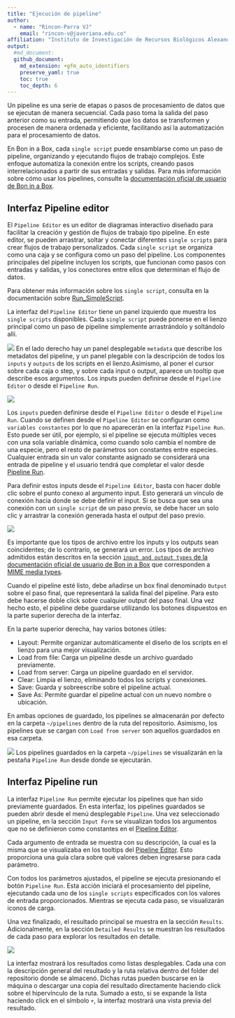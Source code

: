 ```yaml
---
title: "Ejecución de pipeline"
author: 
  - name: "Rincon-Parra VJ"
    email: "rincon-v@javeriana.edu.co"
affiliation: "Instituto de Investigación de Recursos Biológicos Alexander von Humboldt - IAvH"
output: 
  #md_document:
  github_document:
    md_extension: +gfm_auto_identifiers
    preserve_yaml: true
    toc: true
    toc_depth: 6
---
```


Un pipeline es una serie de etapas o pasos de procesamiento de datos que se ejecutan de manera secuencial. Cada paso toma la salida del paso anterior como su entrada, permitiendo que los datos se transformen y procesen de manera ordenada y eficiente, facilitando así la automatización para el procesamiento de datos.

En Bon in a Box, cada `single script` puede ensamblarse como un paso de pipeline, organizando y ejecutando flujos de trabajo complejos. Este enfoque automatiza la conexión entre los scripts, creando pasos interrelacionados a partir de sus entradas y salidas. 
Para más información sobre cómo usar los pipelines, consulte la [documentación oficial de usuario de Bon in a Box]( https://github.com/GEO-BON/bon-in-a-box-pipeline-engine/blob/main/README-user.md#pipelines).

## Interfaz Pipeline editor
<a id="ID_pipeline_editor"></a>

El `Pipeline Editor` es un editor de diagramas interactivo diseñado para facilitar la creación y gestión de flujos de trabajo tipo pipeline. En este editor, se pueden arrastrar, soltar y conectar diferentes `single scripts` para crear flujos de trabajo personalizados. Cada `single script` se organiza como una caja y se configura como un paso del pipeline. Los componentes principales del pipeline incluyen los scripts, que funcionan como pasos con entradas y salidas, y los conectores entre ellos que determinan el flujo de datos.

Para obtener más información sobre los `single script`, consulta en la documentación sobre [Run_SimpleScript](../user_manual/Run_SimpleScript).

La interfaz del `Pipeline Editor` tiene un panel izquierdo que muestra los `single scripts` disponibles. Cada `single script` puede ponerse en el lienzo principal como un paso de pipeline simplemente arrastrándolo y soltándolo allí. 

![](README_figures/panels_pipeline.png)
En el lado derecho hay un panel desplegable `metadata` que describe los metadatos del pipeline, y un panel plegable con la descripción de todos los `inputs` y `outputs` de los scripts en el lienzo.Asimismo, al poner el cursor sobre cada caja o step, y sobre cada input o output, aparece un tooltip que describe esos argumentos. Los inputs pueden definirse desde el `Pipeline Editor` o desde el `Pipeline Run`. 

![](README_figures/tooltips_pipeline.png)

Los `inputs` pueden definirse desde el `Pipeline Editor` o desde el `Pipeline Run`. Cuando se definen desde el `Pipeline Editor` se configuran como `variables constantes` por lo que no aparecerán en la interfaz `Pipeline Run`. Esto puede ser útil, por ejemplo, si el pipeline se ejecuta múltiples veces con una sola variable dinámica, como cuando solo cambia el nombre de una especie, pero el resto de parámetros son constantes entre especies. Cualquier entrada sin un valor constante asignado se considerará una entrada de pipeline y el usuario tendrá que completar el valor desde [Pipeline Run](#ID_pipeline_run).

Para definir estos inputs desde el `Pipeline Editor`, basta con hacer doble clic sobre el punto conexo al argumento input. Esto generará un vínculo de conexión hacia donde se debe definir el input. Si se busca que sea una conexión con un `single script` de un paso previo, se debe hacer un solo clic y arrastrar la conexión generada hasta el output del paso previo.

![](README_figures/joinsteps_pipeline.png)

Es importante que los tipos de archivo entre los inputs y los outputs sean coincidentes; de lo contrario, se generará un error. Los tipos de archivo admitidos están descritos en la sección [`input and output types` de la documentación oficial de usuario de Bon in a Box](https://github.com/GEO-BON/bon-in-a-box-pipeline-engine/blob/main/README-user.md#describing-a-script) que corresponden a [MIME media types](https://www.iana.org/assignments/media-types/media-types.xhtml).


Cuando el pipeline esté listo, debe añadirse un box final denominado `Output` sobre el paso final, que representará la salida final del pipeline. Para esto debe hacerse doble click sobre cualquier output del paso final. Una vez hecho esto, el pipeline debe guardarse utilizando los botones dispuestos en la parte superior derecha de la interfaz.

En la parte superior derecha, hay varios botones útiles:

* Layout: Permite organizar automáticamente el diseño de los scripts en el lienzo para una mejor visualización.
* Load from file: Carga un pipeline desde un archivo guardado previamente.
* Load from server: Carga un pipeline guardado en el servidor.
* Clear: Limpia el lienzo, eliminando todos los scripts y conexiones.
* Save: Guarda y sobreescribe sobre el pipeline actual.
* Save As: Permite guardar el pipeline actual con un nuevo nombre o ubicación.

En ambas opciones de guardado, los pipelines se almacenarán por defecto en la carpeta `~/pipelines` dentro de la ruta del repositorio. Asimismo, los pipelines que se cargan con `Load from server` son aquellos guardados en esa carpeta.

![](README_figures/save_pipeline.png)
Los pipelines guardados en la carpeta `~/pipelines` se visualizarán en la pestaña `Pipeline Run` desde donde se ejecutarán.

## Interfaz Pipeline run
<a id="ID_pipeline_run"></a>

La interfaz `Pipeline Run` permite ejecutar los pipelines que han sido previamente guardados. En esta interfaz, los pipelines guardados se pueden abrir desde el menú desplegable `Pipeline`. Una vez seleccionado un pipeline, en la sección `Input Form` se visualizan todos los argumentos que no se definieron como constantes en el [Pipeline Editor](#ID_pipeline_editor).

Cada argumento de entrada se muestra con su descripción, la cual es la misma que se visualizaba en los tooltips del [Pipeline Editor](#ID_pipeline_editor). Esto proporciona una guía clara sobre qué valores deben ingresarse para cada parámetro.

Con todos los parámetros ajustados, el pipeline se ejecuta presionando el botón `Pipeline Run`. Esta acción iniciará el procesamiento del pipeline, ejecutando cada uno de los `single scripts` especificados con los valores de entrada proporcionados. Mientras se ejecuta cada paso, se visualizarán iconos de carga.

Una vez finalizado, el resultado principal se muestra en la sección `Results`. Adicionalmente, en la sección `Detailed Results` se muestran los resultados de cada paso para explorar los resultados en detalle.

![](README_figures/results_pipeline.png)

La interfaz mostrará los resultados como listas desplegables. Cada una con la descripción general del resultado y la ruta relativa dentro del folder del repositorio donde se almacenó. Dichas rutas pueden buscarse en la máquina o descargar una copia del resultado directamente haciendo click sobre el hipervínculo de la ruta. Sumado a esto, si se expande la lista haciendo click en el símbolo `+`, la interfaz mostrará una vista previa del resultado.


